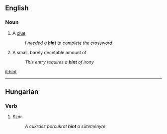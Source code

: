 ==English==
===Noun===
# A [[clue]]
#:''I needed a '''hint''' to complete the crossword''
# A small, barely decetable amount of
#:''This entry requires a '''hint''' of irony''

[[it:hint]]

----
==Hungarian==
===Verb===
# Szór
#:''A cukrász porcukrot '''hint''' a süteményre''